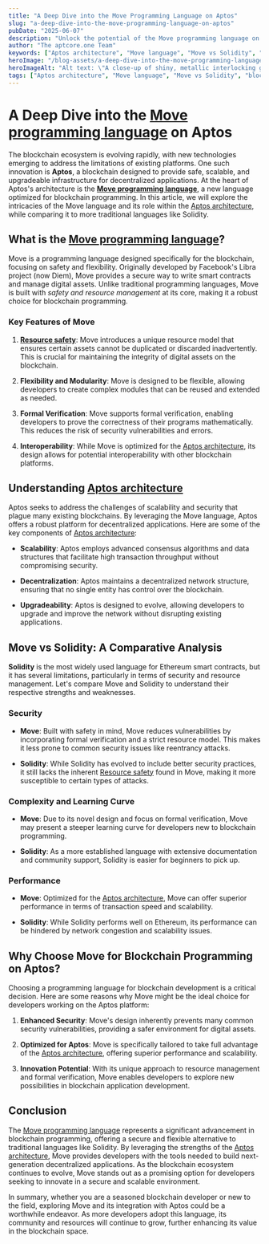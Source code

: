 ```yaml
---
title: "A Deep Dive into the Move Programming Language on Aptos"
slug: "a-deep-dive-into-the-move-programming-language-on-aptos"
pubDate: "2025-06-07"
description: "Unlock the potential of the Move programming language on Aptos! Dive into its features, safety, and how it outshines legacy languages like Solidity."
author: "The aptcore.one Team"
keywords: ["Aptos architecture", "Move language", "Move vs Solidity", "blockchain programming"]
heroImage: "/blog-assets/a-deep-dive-into-the-move-programming-language-on-aptos.png"
heroImageAlt: "Alt text: \"A close-up of shiny, metallic interlocking gears seamlessly turning together, surrounded by a fluid, abstract digital background of blue and green waves, symbolizing harmony and collaboration in technology.\""
tags: ["Aptos architecture", "Move language", "Move vs Solidity", "blockchain programming"]
---
```


# A Deep Dive into the [Move programming language](https://aptos.dev/en/build/smart-contracts) on Aptos

The blockchain ecosystem is evolving rapidly, with new technologies emerging to address the limitations of existing platforms. One such innovation is **Aptos**, a blockchain designed to provide safe, scalable, and upgradeable infrastructure for decentralized applications. At the heart of Aptos's architecture is the **[Move programming language](https://aptos.dev/en/build/smart-contracts)**, a new language optimized for blockchain programming. In this article, we will explore the intricacies of the Move language and its role within the [Aptos architecture](https://aptos.dev/en/network/blockchain/aptos-white-paper), while comparing it to more traditional languages like Solidity.

## What is the [Move programming language](https://aptos.dev/en/build/smart-contracts)?

Move is a programming language designed specifically for the blockchain, focusing on safety and flexibility. Originally developed by Facebook's Libra project (now Diem), Move provides a secure way to write smart contracts and manage digital assets. Unlike traditional programming languages, Move is built with *safety and resource management* at its core, making it a robust choice for blockchain programming.

### Key Features of Move

1. **[Resource safety](https://aptos.dev/en/build/smart-contracts/move-security-guidelines)**: Move introduces a unique resource model that ensures certain assets cannot be duplicated or discarded inadvertently. This is crucial for maintaining the integrity of digital assets on the blockchain.
  
2. **Flexibility and Modularity**: Move is designed to be flexible, allowing developers to create complex modules that can be reused and extended as needed.

3. **Formal Verification**: Move supports formal verification, enabling developers to prove the correctness of their programs mathematically. This reduces the risk of security vulnerabilities and errors.

4. **Interoperability**: While Move is optimized for the [Aptos architecture](https://aptos.dev/en/network/blockchain/aptos-white-paper), its design allows for potential interoperability with other blockchain platforms.

## Understanding [Aptos architecture](https://aptos.dev/en/network/blockchain/aptos-white-paper)

Aptos seeks to address the challenges of scalability and security that plague many existing blockchains. By leveraging the Move language, Aptos offers a robust platform for decentralized applications. Here are some of the key components of [Aptos architecture](https://aptos.dev/en/network/blockchain/aptos-white-paper):

- **Scalability**: Aptos employs advanced consensus algorithms and data structures that facilitate high transaction throughput without compromising security.

- **Decentralization**: Aptos maintains a decentralized network structure, ensuring that no single entity has control over the blockchain.

- **Upgradeability**: Aptos is designed to evolve, allowing developers to upgrade and improve the network without disrupting existing applications.

## Move vs Solidity: A Comparative Analysis

**Solidity** is the most widely used language for Ethereum smart contracts, but it has several limitations, particularly in terms of security and resource management. Let's compare Move and Solidity to understand their respective strengths and weaknesses.

### Security

- **Move**: Built with safety in mind, Move reduces vulnerabilities by incorporating formal verification and a strict resource model. This makes it less prone to common security issues like reentrancy attacks.

- **Solidity**: While Solidity has evolved to include better security practices, it still lacks the inherent [Resource safety](https://aptos.dev/en/build/smart-contracts/move-security-guidelines) found in Move, making it more susceptible to certain types of attacks.

### Complexity and Learning Curve

- **Move**: Due to its novel design and focus on formal verification, Move may present a steeper learning curve for developers new to blockchain programming.

- **Solidity**: As a more established language with extensive documentation and community support, Solidity is easier for beginners to pick up.

### Performance

- **Move**: Optimized for the [Aptos architecture](https://aptos.dev/en/network/blockchain/aptos-white-paper), Move can offer superior performance in terms of transaction speed and scalability.

- **Solidity**: While Solidity performs well on Ethereum, its performance can be hindered by network congestion and scalability issues.

## Why Choose Move for Blockchain Programming on Aptos?

Choosing a programming language for blockchain development is a critical decision. Here are some reasons why Move might be the ideal choice for developers working on the Aptos platform:

1. **Enhanced Security**: Move's design inherently prevents many common security vulnerabilities, providing a safer environment for digital assets.

2. **Optimized for Aptos**: Move is specifically tailored to take full advantage of the [Aptos architecture](https://aptos.dev/en/network/blockchain/aptos-white-paper), offering superior performance and scalability.

3. **Innovation Potential**: With its unique approach to resource management and formal verification, Move enables developers to explore new possibilities in blockchain application development.

## Conclusion

The [Move programming language](https://aptos.dev/en/build/smart-contracts) represents a significant advancement in blockchain programming, offering a secure and flexible alternative to traditional languages like Solidity. By leveraging the strengths of the [Aptos architecture](https://aptos.dev/en/network/blockchain/aptos-white-paper), Move provides developers with the tools needed to build next-generation decentralized applications. As the blockchain ecosystem continues to evolve, Move stands out as a promising option for developers seeking to innovate in a secure and scalable environment.

In summary, whether you are a seasoned blockchain developer or new to the field, exploring Move and its integration with Aptos could be a worthwhile endeavor. As more developers adopt this language, its community and resources will continue to grow, further enhancing its value in the blockchain space.